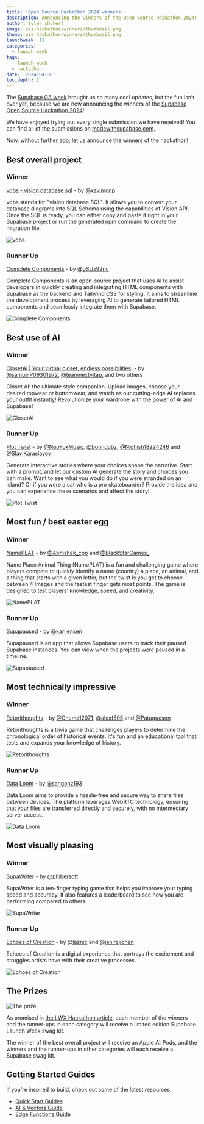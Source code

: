 ```yaml
---
title: 'Open Source Hackathon 2024 winners'
description: Announcing the winners of the Open Source Hackathon 2024!
author: tyler_shukert
image: oss-hackathon-winners/thumbnail.png
thumb: oss-hackathon-winners/thumbnail.png
launchweek: 11
categories:
  - launch-week
tags:
  - launch-week
  - hackathon
date: '2024-04-30'
toc_depth: 2
---
```


The [Supabase GA week](https://supabase.com/ga-week) brought us so many cool updates, but the fun isn’t over yet, because we are now announcing the winners of the [Supabase Open Source Hackathon 2024](https://supabase.com/blog/supabase-oss-hackathon)!

We have enjoyed trying out every single submission we have received! You can find all of the submissions on [madewithsupabase.com](https://www.madewithsupabase.com/).

Now, without further ado, let us announce the winners of the hackathon!

## Best overall project

### Winner

[vdbs - vision database sql](https://github.com/xavimondev/vdbs) - by [@xavimonp](https://twitter.com/xavimonp)

vdbs stands for "vision database SQL". It allows you to convert your database diagrams into SQL Schema using the capabilities of Vision API. Once the SQL is ready, you can either copy and paste it right in your Supabase project or run the generated npm command to create the migration file.

![vdbs](/images/blog/oss-hackathon-winners/vdbs.png)

### Runner Up

[Complete Components](https://github.com/gSUz92nc/Complete-Components/) - by [@gSUz92nc](https://github.com/gSUz92nc)

Complete Components is an open-source project that uses AI to assist developers in quickly creating and integrating HTML components with Supabase as the backend and Tailwind CSS for styling. It aims to streamline the development process by leveraging AI to generate tailored HTML components and seamlessly integrate them with Supabase.

![Complete Components](/images/blog/oss-hackathon-winners/complete-components.png)

## Best use of AI

### Winner

[ClosetAi | Your virtual closet, endless possibilities.](https://github.com/ineffablesam/closet-ai#closet-ai--revamp-your-style-effortlessly) - by [@samuelP09301972](https://twitter.com/samuelP09301972), [@teamnextvitap](https://twitter.com/teamnextvitap), and two others

Closet AI: the ultimate style companion. Upload images, choose your desired topwear or bottomwear, and watch as our cutting-edge AI replaces your outfit instantly! Revolutionize your wardrobe with the power of AI and Supabase!

![ClosetAi](/images/blog/oss-hackathon-winners/closetai.png)

### Runner Up

[Plot Twist](https://github.com/NeoFoxxo/plottwist) - by [@NeoFoxMusic](https://twitter.com/NeoFoxMusic), [@bonndubz](https://twitter.com/bonndubz), [@Nidhish18224246](https://twitter.com/Nidhish18224246) and [@SlaviKaraslavov](https://twitter.com/SlaviKaraslavov)

Generate interactive stories where your choices shape the narrative. Start with a prompt, and let our custom AI generate the story and choices you can make. Want to see what you would do if you were stranded on an island? Or if you were a cat who is a pro skateboarder? Provide the idea and you can experience these scenarios and affect the story!

![Plot Twist](/images/blog/oss-hackathon-winners/plot-twist.png)

## Most fun / best easter egg

### Winner

[NamePLAT](https://github.com/Git-Prakhar/npat-game) - by [@Abhishek_cpp](https://twitter.com/Abhishek_cpp) and [@BlackStarGames\_](https://twitter.com/BlackStarGames_)

Name Place Animal Thing (NamePLAT) is a fun and challenging game where players compete to quickly identify a name (country) a place, an animal, and a thing that starts with a given letter, but the twist is you get to choose between 4 Images and the fastest finger gets most points. The game is designed to test players' knowledge, speed, and creativity.

![NamePLAT](/images/blog/oss-hackathon-winners/nameplat.png)

### Runner Up

[Supapaused](https://github.com/jensen/supapaused) - by [@karljensen](https://twitter.com/karljensen)

Supapaused is an app that allows Supabase users to track their paused Supabase instances. You can view when the projects were paused in a timeline.

![Supapaused](/images/blog/oss-hackathon-winners/supapaused.png)

## Most technically impressive

### Winner

[Retorithoughts](https://github.com/Jcampillo1207/Retoritoughts) - by [@Chema12071](https://twitter.com/Chema12071), [@alexf505](https://twitter.com/alexf505) and [@Patuqueson](https://twitter.com/Patuqueson)

Retorithoughts is a trivia game that challenges players to determine the chronological order of historical events. It's fun and an educational tool that tests and expands your knowledge of history.

![Retorithoughts](/images/blog/oss-hackathon-winners/retorithoughts.png)

### Runner Up

[Data Loom](https://github.com/sangonz193/data-loom) - by [@sangonz193](https://github.com/sangonz193)

Data Loom aims to provide a hassle-free and secure way to share files between devices. The platform leverages WebRTC technology, ensuring that your files are transferred directly and securely, with no intermediary server access.

![Data Loom](/images/blog/oss-hackathon-winners/data-loom.png)

## Most visually pleasing

### Winner

[SupaWriter](https://github.com/phibersoft/supawriter.git) - by [@phibersoft](https://github.com/phibersoft)

SupaWriter is a ten-finger typing game that helps you improve your typing speed and accuracy. It also features a leaderboard to see how you are performing compared to others.

![SupaWriter](/images/blog/oss-hackathon-winners/supawriter.png)

### Runner Up

[Echoes of Creation](https://github.com/laznic/echoes-of-creation) - by [@laznic](https://twitter.com/laznic) and [@janireijonen](https://twitter.com/janireijonen)

Echoes of Creation is a digital experience that portrays the excitement and struggles artists have with their creative processes.

![Echoes of Creation](/images/blog/oss-hackathon-winners/echos-of-creation.png)

## The Prizes

![The prize](/images/blog/oss-hackathon-winners/prize.png)

As promised in [the LWX Hackathon article](https://supabase.com/blog/supabase-hackathon-lwx), each member of the winners and the runner-ups in each category will receive a limited edition Supabase Launch Week swag kit.

The winner of the best overall project will receive an Apple AirPods, and the winners and the runner-ups in other categories will each receive a Supabase swag kit.

## Getting Started Guides

If you're inspired to build, check out some of the latest resources:

- [Quick Start Guides](https://supabase.com/docs/guides/getting-started)
- [AI & Vectors Guide](https://supabase.com/docs/guides/ai)
- [Edge Functions Guide](https://supabase.com/docs/guides/functions)
